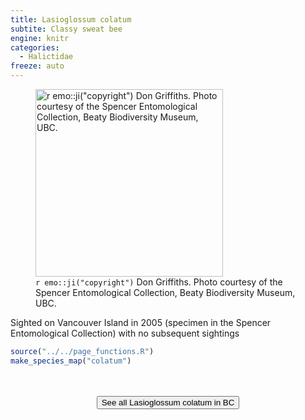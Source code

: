 ```yaml
---
title: Lasioglossum colatum
subtite: Classy sweat bee
engine: knitr
categories:
  - Halictidae
freeze: auto
---
```

![`r emo::ji("copyright")` Don Griffiths. Photo courtesy of the Spencer Entomological Collection, Beaty Biodiversity Museum, UBC.](https://www.zoology.ubc.ca/entomology/main/Hymenoptera/Halictidae/Lasioglossum%20colatum%20female%20(3lateral)%20.jpg){height=300}

Sighted on Vancouver Island in 2005 (specimen in the Spencer Entomological Collection) with no subsequent sightings



```r
source("../../page_functions.R")
make_species_map("colatum")
```
<br><br>
<center>


<a href="https://www.zoology.ubc.ca/entomology/main/Hymenoptera/Halictidae/Lasioglossum%20colatum.php"><button type="button" class="btn btn-secondary">See all Lasioglossum colatum in BC <i class="fa-solid fa-arrow-up-right-from-square"></i> </button></a>
</center>
